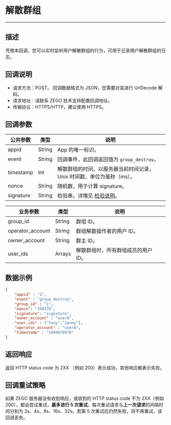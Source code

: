 # 解散群组

---

## 描述

凭借本回调，您可以实时监听用户解散群组的行为，可用于记录用户解散群组的日志。

## 回调说明

- 请求方法：POST。
  <Note title="说明">
  回调数据格式为 JSON，您需要对其进行 UrlDecode 解码。
  </Note>
- 请求地址：请联系 ZEGO 技术支持配置回调地址。
- 传输协议：HTTPS/HTTP，建议使用 HTTPS。

## 回调参数

| 公共参数 | 类型 | 说明 |
|------|------|------|
| appid | String | App 的唯一标识。 |
| event | String | 回调事件，此回调返回值为 `group_destroy`。 |
| timestamp | Int | 解散群组的时间，以服务器当前时间记录，Unix 时间戳，单位为毫秒（ms）。 |
| nonce | String | 随机数，用于计算 signature。 |
| signature | String | 检验串，详情见 [检验说明](./../authenticating-server-to-server-callbacks.mdx)。 |

| 业务参数 | 类型 | 说明 |
|------|------|------|
| group_id | String | 群组 ID。 |
| operator_account | String | 群组解散操作者的用户 ID。 |
| owner_account | String | 群主 ID。 |
| user_ids | Arrays | 解散群组时，所有群组成员的用户 ID。 |

## 数据示例

```json
{
    "appid" : "1",
    "event" : "group_destroy",
    "group_id" : "1",
    "nonce": "350176",
    "signature": "signature",
    "owner_account" : "userA",
    "user_ids" : ["Tony","Jenny"],
    "operator_account" : "userA",
    "timestamp" : "1499676978"
}
```

## 返回响应

返回 HTTP status code 为 2XX （例如 200）表示成功，其他响应都表示失败。

## 回调重试策略

如果 ZEGO 服务器没有收到响应，或收到的 HTTP status code 不为 2XX（例如 200），都会尝试重试，**最多进行 5 次重试**。每次重试请求与**上一次请求**的间隔时间分别为 2s、4s、8s、16s、32s。若第 5 次重试后仍然失败，将不再重试，该回调丢失。
